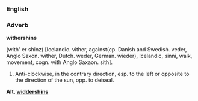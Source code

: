 ===English===
===Adverb===
'''withershins'''

(with' er shinz) [Icelandic. vither, against(cp. Danish and Swedish. veder, Anglo Saxon. wither, Dutch. weder, German. wieder), Icelandic, sinni, walk, movement, cogn. with Anglo Saxaon. sith]. 

#Anti-clockwise, in the contrary direction, esp. to the left or opposite to the direction of the sun, opp. to deiseal.

'''Alt. [[widdershins]]'''